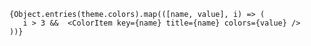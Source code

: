 
<Meta title="Colors" />

<ColorPalette>

    {Object.entries(theme.colors).map(([name, value], i) => (
       i > 3 &&  <ColorItem key={name} title={name} colors={value} />
    ))}

</ColorPalette>
